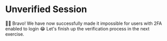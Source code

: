 # Unverified Session

👨‍💼 Bravo! We have now successfully made it impossible for users with 2FA enabled
to login 😂 Let's finish up the verification process in the next exercise.
